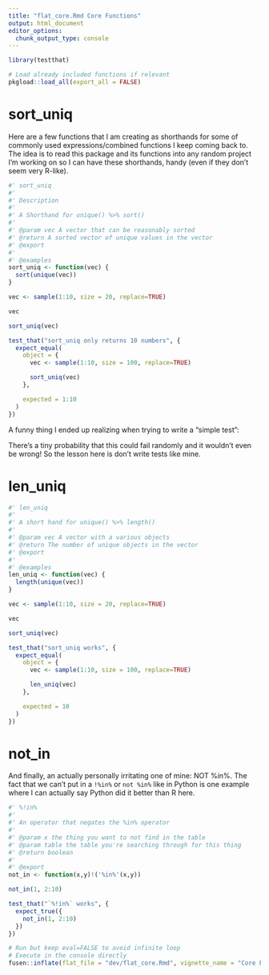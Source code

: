 ```yaml
---
title: "flat_core.Rmd Core Functions"
output: html_document
editor_options: 
  chunk_output_type: console
---
```


```r
library(testthat)
```

<!--
 You need to run the 'description' chunk in the '0-dev_history.Rmd' file before continuing your code there.
-->

```r
# Load already included functions if relevant
pkgload::load_all(export_all = FALSE)
```

# sort_uniq

Here are a few functions that I am creating as shorthands for some of commonly used
expressions/combined functions I keep coming back to. The idea is to read this package
and its functions into any random project I'm working on so I can have these
shorthands, handy (even if they don't seem very R-like).

```r
#' sort_uniq
#' 
#' Description
#' 
#' A Shorthand for unique() %>% sort()
#'
#' @param vec A vector that can be reasonably sorted
#' @return A sorted vector of unique values in the vector
#' @export
#'
#' @examples
sort_uniq <- function(vec) {
  sort(unique(vec))
}
```

```r
vec <- sample(1:10, size = 20, replace=TRUE)

vec

sort_uniq(vec)
```

```r
test_that("sort_uniq only returns 10 numbers", {
  expect_equal(
    object = {
      vec <- sample(1:10, size = 100, replace=TRUE)

      sort_uniq(vec)
    },

    expected = 1:10
  )
})
```

A funny thing I ended up realizing when trying to write a "simple test":

There's a tiny probability that this could fail randomly and it wouldn't even be wrong! So the lesson here is don't write tests like mine.

# len_uniq
    
```r
#' len_uniq
#' 
#' A short hand for unique() %>% length()
#' 
#' @param vec A vector with a various objects
#' @return The number of unique objects in the vector
#' @export
#'
#' @examples
len_uniq <- function(vec) {
  length(unique(vec))
}
```
  
```r
vec <- sample(1:10, size = 20, replace=TRUE)

vec

sort_uniq(vec)
```
  
```r
test_that("sort_uniq works", {
  expect_equal(
    object = {
      vec <- sample(1:10, size = 100, replace=TRUE)

      len_uniq(vec)
    },

    expected = 10
  )
})
```
  

# not_in

And finally, an actually personally irritating one of mine: NOT %in%. The fact that we can't
put in a `!%in%` or `not %in%` like in Python is one example where I can
actually say Python did it better than R here.

```r
#' %!in%
#' 
#' An operator that negates the %in% operator
#' 
#' @param x the thing you want to not find in the table
#' @param table the table you're searching through for this thing
#' @return boolean
#' 
#' @export
not_in <- function(x,y)!('%in%'(x,y))
```
  
```r
not_in(1, 2:10)
```
  

```r
test_that("`%!in%` works", {
  expect_true({
    not_in(1, 2:10)
  }) 
})
```
  

```r
# Run but keep eval=FALSE to avoid infinite loop
# Execute in the console directly
fusen::inflate(flat_file = "dev/flat_core.Rmd", vignette_name = "Core Functions")
```
